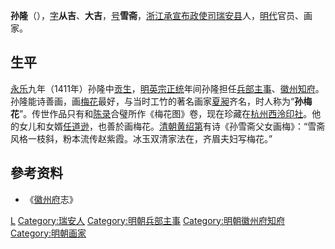 {{Otheruses|other=名为孙隆的其他人物|孙隆}}
{{Otheruses|other=名为孙从吉的其他人物|孙从吉}}

'''孙隆'''（{{bd|？||？||catIdx=S孙}}），[[表字|字]]'''从吉'''、'''大吉'''，[[号|号]]'''雪斋'''，[[浙江承宣布政使司|浙江承宣布政使司]][[瑞安县|瑞安县]]人，[[明代|明代]]官员、画家。

== 生平 ==
[[永乐|永乐]]九年（1411年）孙隆中[[贡生|贡生]]，[[明英宗|明英宗]][[正统_(年号)|正统]]年间孙隆担任[[兵部|兵部]][[主事|主事]]、[[徽州|徽州]][[知府|知府]]。孙隆能诗善画，画[[梅花|梅花]]最好，与当时工竹的著名画家[[夏昶|夏昶]]齐名，时人称为“'''孙梅花'''”。传世作品只有和[[陈录|陈录]]合璧所作《梅花图》卷，现在珍藏在[[杭州|杭州]][[西泠印社|西泠印社]]。他的女儿和女婿[[任道逊|任道逊]]，也善於画梅花。[[清朝|清朝]][[黄绍第|黄绍第]]有诗《孙雪斋父女画梅》：“雪斋风格一枝斜，粉本流传赵紫霞。冰玉双清家法在，齐眉夫妇写梅花。”

==參考资料==
*《[[徽州府|徽州府]]志》

{{Authority control}}

{{DEFAULTSORT:}}
[[Category:孙姓|L]]
[[Category:瑞安人|Category:瑞安人]]
[[Category:明朝兵部主事|Category:明朝兵部主事]]
[[Category:明朝徽州府知府|Category:明朝徽州府知府]]
[[Category:明朝画家|Category:明朝画家]]